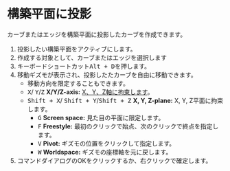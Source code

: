 
# 構築平面に投影

カーブまたはエッジを構築平面に投影したカーブを作成できます。

<Reference shortcut="Alt + D" command="" button="コマンドバー左" />

1. 投影したい構築平面をアクティブにします。
2. 作成する対象として、カーブまたはエッジを選択します
3. キーボードショートカット<kbd>Alt + D</kbd>を押します。
4. 移動ギズモが表示され、投影したたカーブを自由に移動できます。
   - 移動方向を限定することもできます。
   - <kbd>X</kbd>/ <kbd>Y</kbd>/<kbd>Z</kbd> **X/Y/Z-axis:** [X、Y、Z軸に拘束します](./sketching-essentials#constrain-to-an-axis)。
   - <kbd>Shift + X</kbd>/ <kbd>Shift + Y</kbd>/<kbd>Shift + Z</kbd> **X, Y, Z-plane:** X, Y, Z平面に拘束します。
     - <kbd>G</kbd> **Screen space:** 見た目の平面に限定します。
     - <kbd>F</kbd> **Freestyle:** 最初のクリックで始点、次のクリックで終点を指定します。
     - <kbd>V</kbd> **Pivot:** ギズモの位置をクリックして指定します。
     - <kbd>W</kbd> **Worldspace:** ギズモの座標軸を元に戻します。
5. コマンドダイアログのOKをクリックするか、右クリックで確定します。
















